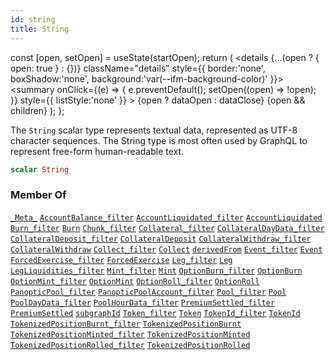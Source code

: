 ```yaml
---
id: string
title: String
---
```









  const [open, setOpen] = useState(startOpen);
  return (
    <details {...(open ? { open: true } : {})} className="details" style={{ border:'none', boxShadow:'none', background:'var(--ifm-background-color)' }}>
      <summary
        onClick={(e) => {
          e.preventDefault();
          setOpen((open) => !open);
        }}
        style={{ listStyle:'none' }}
      >
      {open ? dataOpen : dataClose}
      </summary>
      {open && children}
    </details>
  );
};








The `String` scalar type represents textual data, represented as UTF-8 character sequences. The String type is most often used by GraphQL to represent free-form human-readable text.


```graphql
scalar String
```








### Member Of

[`_Meta_`](/docs/subgraph-generated/types/objects/meta)  <Badge class="badge badge--secondary" text="object"/><Bullet />[`AccountBalance_filter`](/docs/subgraph-generated/types/inputs/account-balance-filter)  <Badge class="badge badge--secondary" text="input"/><Bullet />[`AccountLiquidated_filter`](/docs/subgraph-generated/types/inputs/account-liquidated-filter)  <Badge class="badge badge--secondary" text="input"/><Bullet />[`AccountLiquidated`](/docs/subgraph-generated/types/objects/account-liquidated)  <Badge class="badge badge--secondary" text="object"/><Bullet />[`Burn_filter`](/docs/subgraph-generated/types/inputs/burn-filter)  <Badge class="badge badge--secondary" text="input"/><Bullet />[`Burn`](/docs/subgraph-generated/types/objects/burn)  <Badge class="badge badge--secondary" text="object"/><Bullet />[`Chunk_filter`](/docs/subgraph-generated/types/inputs/chunk-filter)  <Badge class="badge badge--secondary" text="input"/><Bullet />[`Collateral_filter`](/docs/subgraph-generated/types/inputs/collateral-filter)  <Badge class="badge badge--secondary" text="input"/><Bullet />[`CollateralDayData_filter`](/docs/subgraph-generated/types/inputs/collateral-day-data-filter)  <Badge class="badge badge--secondary" text="input"/><Bullet />[`CollateralDeposit_filter`](/docs/subgraph-generated/types/inputs/collateral-deposit-filter)  <Badge class="badge badge--secondary" text="input"/><Bullet />[`CollateralDeposit`](/docs/subgraph-generated/types/objects/collateral-deposit)  <Badge class="badge badge--secondary" text="object"/><Bullet />[`CollateralWithdraw_filter`](/docs/subgraph-generated/types/inputs/collateral-withdraw-filter)  <Badge class="badge badge--secondary" text="input"/><Bullet />[`CollateralWithdraw`](/docs/subgraph-generated/types/objects/collateral-withdraw)  <Badge class="badge badge--secondary" text="object"/><Bullet />[`Collect_filter`](/docs/subgraph-generated/types/inputs/collect-filter)  <Badge class="badge badge--secondary" text="input"/><Bullet />[`Collect`](/docs/subgraph-generated/types/objects/collect)  <Badge class="badge badge--secondary" text="object"/><Bullet />[`derivedFrom`](/docs/subgraph-generated/types/directives/derived-from)  <Badge class="badge badge--secondary" text="directive"/><Bullet />[`Event_filter`](/docs/subgraph-generated/types/inputs/event-filter)  <Badge class="badge badge--secondary" text="input"/><Bullet />[`Event`](/docs/subgraph-generated/types/interfaces/event)  <Badge class="badge badge--secondary" text="interface"/><Bullet />[`ForcedExercise_filter`](/docs/subgraph-generated/types/inputs/forced-exercise-filter)  <Badge class="badge badge--secondary" text="input"/><Bullet />[`ForcedExercise`](/docs/subgraph-generated/types/objects/forced-exercise)  <Badge class="badge badge--secondary" text="object"/><Bullet />[`Leg_filter`](/docs/subgraph-generated/types/inputs/leg-filter)  <Badge class="badge badge--secondary" text="input"/><Bullet />[`Leg`](/docs/subgraph-generated/types/objects/leg)  <Badge class="badge badge--secondary" text="object"/><Bullet />[`LegLiquidities_filter`](/docs/subgraph-generated/types/inputs/leg-liquidities-filter)  <Badge class="badge badge--secondary" text="input"/><Bullet />[`Mint_filter`](/docs/subgraph-generated/types/inputs/mint-filter)  <Badge class="badge badge--secondary" text="input"/><Bullet />[`Mint`](/docs/subgraph-generated/types/objects/mint)  <Badge class="badge badge--secondary" text="object"/><Bullet />[`OptionBurn_filter`](/docs/subgraph-generated/types/inputs/option-burn-filter)  <Badge class="badge badge--secondary" text="input"/><Bullet />[`OptionBurn`](/docs/subgraph-generated/types/objects/option-burn)  <Badge class="badge badge--secondary" text="object"/><Bullet />[`OptionMint_filter`](/docs/subgraph-generated/types/inputs/option-mint-filter)  <Badge class="badge badge--secondary" text="input"/><Bullet />[`OptionMint`](/docs/subgraph-generated/types/objects/option-mint)  <Badge class="badge badge--secondary" text="object"/><Bullet />[`OptionRoll_filter`](/docs/subgraph-generated/types/inputs/option-roll-filter)  <Badge class="badge badge--secondary" text="input"/><Bullet />[`OptionRoll`](/docs/subgraph-generated/types/objects/option-roll)  <Badge class="badge badge--secondary" text="object"/><Bullet />[`PanopticPool_filter`](/docs/subgraph-generated/types/inputs/panoptic-pool-filter)  <Badge class="badge badge--secondary" text="input"/><Bullet />[`PanopticPoolAccount_filter`](/docs/subgraph-generated/types/inputs/panoptic-pool-account-filter)  <Badge class="badge badge--secondary" text="input"/><Bullet />[`Pool_filter`](/docs/subgraph-generated/types/inputs/pool-filter)  <Badge class="badge badge--secondary" text="input"/><Bullet />[`Pool`](/docs/subgraph-generated/types/objects/pool)  <Badge class="badge badge--secondary" text="object"/><Bullet />[`PoolDayData_filter`](/docs/subgraph-generated/types/inputs/pool-day-data-filter)  <Badge class="badge badge--secondary" text="input"/><Bullet />[`PoolHourData_filter`](/docs/subgraph-generated/types/inputs/pool-hour-data-filter)  <Badge class="badge badge--secondary" text="input"/><Bullet />[`PremiumSettled_filter`](/docs/subgraph-generated/types/inputs/premium-settled-filter)  <Badge class="badge badge--secondary" text="input"/><Bullet />[`PremiumSettled`](/docs/subgraph-generated/types/objects/premium-settled)  <Badge class="badge badge--secondary" text="object"/><Bullet />[`subgraphId`](/docs/subgraph-generated/types/directives/subgraph-id)  <Badge class="badge badge--secondary" text="directive"/><Bullet />[`Token_filter`](/docs/subgraph-generated/types/inputs/token-filter)  <Badge class="badge badge--secondary" text="input"/><Bullet />[`Token`](/docs/subgraph-generated/types/objects/token)  <Badge class="badge badge--secondary" text="object"/><Bullet />[`TokenId_filter`](/docs/subgraph-generated/types/inputs/token-id-filter)  <Badge class="badge badge--secondary" text="input"/><Bullet />[`TokenId`](/docs/subgraph-generated/types/objects/token-id)  <Badge class="badge badge--secondary" text="object"/><Bullet />[`TokenizedPositionBurnt_filter`](/docs/subgraph-generated/types/inputs/tokenized-position-burnt-filter)  <Badge class="badge badge--secondary" text="input"/><Bullet />[`TokenizedPositionBurnt`](/docs/subgraph-generated/types/objects/tokenized-position-burnt)  <Badge class="badge badge--secondary" text="object"/><Bullet />[`TokenizedPositionMinted_filter`](/docs/subgraph-generated/types/inputs/tokenized-position-minted-filter)  <Badge class="badge badge--secondary" text="input"/><Bullet />[`TokenizedPositionMinted`](/docs/subgraph-generated/types/objects/tokenized-position-minted)  <Badge class="badge badge--secondary" text="object"/><Bullet />[`TokenizedPositionRolled_filter`](/docs/subgraph-generated/types/inputs/tokenized-position-rolled-filter)  <Badge class="badge badge--secondary" text="input"/><Bullet />[`TokenizedPositionRolled`](/docs/subgraph-generated/types/objects/tokenized-position-rolled)  <Badge class="badge badge--secondary" text="object"/>

